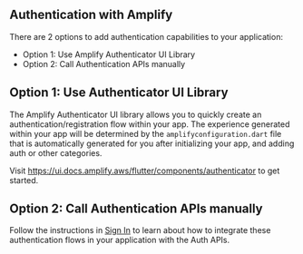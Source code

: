 ## Authentication with Amplify

There are 2 options to add authentication capabilities to your application:
- Option 1: Use Amplify Authenticator UI Library
- Option 2: Call Authentication APIs manually

## Option 1: Use Authenticator UI Library

The Amplify Authenticator UI library allows you to quickly create an authentication/registration flow within your app. The experience generated within your app will be determined by the `amplifyconfiguration.dart` file that is automatically generated for you after initializing your app, and adding auth or other categories. 

Visit <a href="https://ui.docs.amplify.aws/flutter/components/authenticator">https://ui.docs.amplify.aws/flutter/components/authenticator</a> to get started.

## Option 2: Call Authentication APIs manually

Follow the instructions in [Sign In](/lib/auth/signin) to learn about how to integrate these authentication flows in your application with the Auth APIs.

